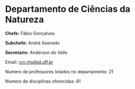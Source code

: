 # Departamento de Ciências da Natureza

**Chefe:** Fábio Gonçalves

**Subchefe:** André Asevedo

**Secretario:** Anderson do Valle

Email: [rcn.rhs@id.uff.br](mailto:rcn.rhs@id.uff.br)

Numero de professores lotados no departamento: 21

Numero de disciplinas oferecidas: 61

			

			
